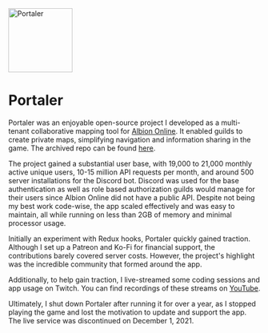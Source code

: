 <Image src="/img/Portaler-Logo.webp" alt="Portaler" width="128" height="128" loading="lazy" />

# Portaler

Portaler was an enjoyable open-source project I developed as a multi-tenant collaborative mapping tool for [Albion Online](https://albiononline.com). It enabled guilds to create private maps, simplifying navigation and information sharing in the game. The archived repo can be found [here](https://github.com/mawburn/portaler-core).

The project gained a substantial user base, with 19,000 to 21,000 monthly active unique users, 10-15 million API requests per month, and around 500 server installations for the <Icon name="discord" /> Discord bot. Discord was used for the base authentication as well as role based authorization guilds would manage for their users since Albion Online did not have a public API. Despite not being my best work code-wise, the app scaled effectively and was easy to maintain, all while running on less than 2GB of memory and minimal processor usage.

Initially an experiment with <Icon name="redux" /> Redux hooks, Portaler quickly gained traction. Although I set up a <Icon name="patreon" /> Patreon and <Icon name="ko-fi" /> Ko-Fi for financial support, the contributions barely covered server costs. However, the project's highlight was the incredible community that formed around the app.

Additionally, to help gain traction, I live-streamed some coding sessions and app usage on <Icon name="twitch" /> Twitch. You can find recordings of these streams on [<Icon name="youtube" /> YouTube](https://www.youtube.com/watch?v=pI81UkjKbKA).

Ultimately, I shut down Portaler after running it for over a year, as I stopped playing the game and lost the motivation to update and support the app. The live service was discontinued on December 1, 2021.
